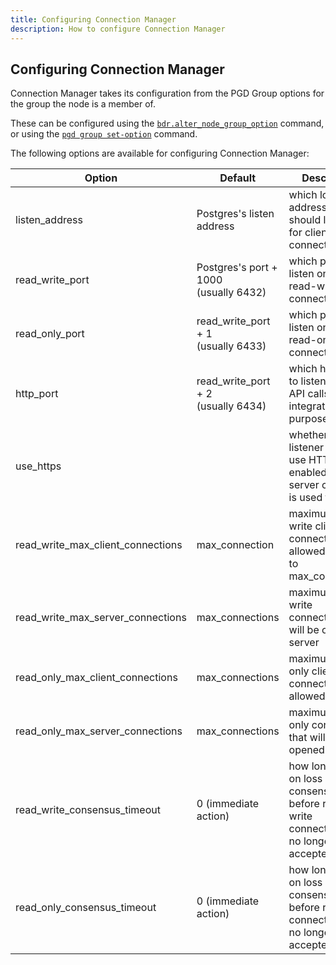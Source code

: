 ```yaml
---
title: Configuring Connection Manager
description: How to configure Connection Manager
---
```


## Configuring Connection Manager

Connection Manager takes its configuration from the PGD Group options for the group the node is a member of.

These can be configured using the [`bdr.alter_node_group_option`](/pgd/latest/reference/tables-views-functions/nodes-management-interfaces#bdralter_node_group_option) command, or using the [`pgd group set-option`](/pgd/latest/reference/cli/command_ref/group/set-option/) command.

The following options are available for configuring Connection Manager:

| Option                            | Default                                   | Description                                                                                |
|-----------------------------------|-------------------------------------------|--------------------------------------------------------------------------------------------|
| listen_address                    | Postgres's listen address                 | which local addresses it should listen on for client connections                           |
| read_write_port                   | Postgres's port + 1000<br/>(usually 6432) | which port to listen on for read-write connections                                         |
| read_only_port                    | read_write_port + 1<br/>(usually 6433) | which port to listen on for read-only connections                                          |
| http_port                         | read_write_port + 2<br/>(usually 6434) | which http port to listen for REST API calls (for integration purposes)                    |
| use_https                         |                                           | whether http listener should use HTTPS, if enabled, the server certificate is used to TLS  |
| read_write_max_client_connections | max_connection                            | maximum read-write client connections allowed, defaults to max_connections                 |
| read_write_max_server_connections | max_connections                           | maximum read-write connections that will be opened to server                               |
| read_only_max_client_connections  | max_connections                           | maximum read-only client connections allowed                                               |
| read_only_max_server_connections  | max_connections                           | maximum read-only connections that will be opened to server                                |
| read_write_consensus_timeout      | 0 (immediate action)                      | how long to wait on loss of consensus before read-write connections are no longer accepted |
| read_only_consensus_timeout       | 0 (immediate action)                      | how long to wait on loss of consensus before read-only connections are no longer accepted. |

